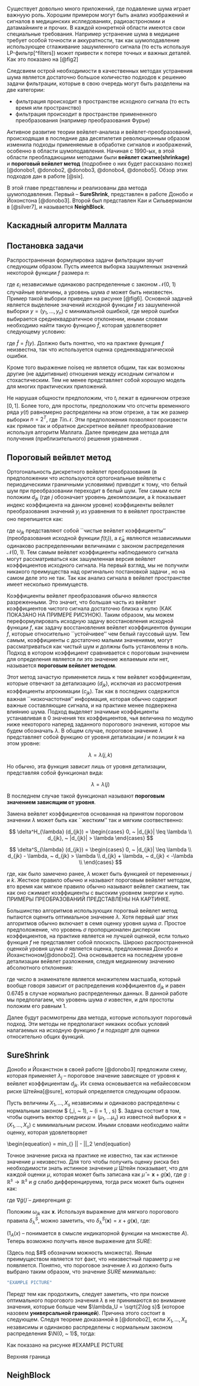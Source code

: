 Существует довольно много приложений, где подавление шума играет важнуую роль. Хорошим примером могут быть анализ изображений и сигналов в медицинских ислледованиях, радиоастрономии и датамайнинге и прочих. В каждой конкретной области имеются свои специальные требования. Например устранение шума в медицине требует особой точности и аккуратности, так как шумоподавление использующее сглаживание зашумленного сигнала (то есть используя LP-фильтр[^filters]) может привести к потере точных и важных деталей. Как это показано на [@fig2]

Следсвием острой необходимости в качественных методах устранения шума является достаточно большое количество подходов к решению задачи фильтрации, которые в свою очередь могут быть разделены на две категории:

* фильтрация происходит в пространстве исходного сигнала (то есть время или пространство)
* фильтрация происходит в пространстве примененного преобразования (например преобразования Фурье)

Активное развитие теории вейвлет-анализа и вейвлет-преобразований, происходящая в последние два десятилетия революционным образом изменила подходы применяемые в обработке сигналов и изображений, особенно в области шумоподавления. Начиная с 1990-ых, в этой области преобладающими методами были __вейвлет сжатие(shrinkage)__ и __пороговый вейвлет метод__ (подробнее о них будет рассказано позже)[@donobo1, @donobo2, @donobo3, @donobo4, @donobo5].
Обзор этих подходов дан в работе [@six].

В этой главе представлены и реализованы два метода шумоподавления. Первый -- __SureShrink__, представлен в работе Донобо и Йохонстона [@donobo3]. Второй был представлен Каи и Сильверманом в [@silver7], и называется __NeighBlock__.

## Каскадный алгоритм Маллата

## Постановка задачи

Распространенная формулировка задачи фильтрации звучит следующим образом. Пусть имеется выборка зашумленных значений некоторой функции $f$ размера $n$:

\begin{equation}\label{eq:noiseq}
    y_i = f(t_i) + \sigma \varepsilon_i, ~ i = 1 \dots n
\end{equation}

где $\varepsilon_i$ независимые одинаково распределенные с законом $\mathcal{N}(0,~1)$ случайные величины, а уровень шума $\sigma$ может быть неизвестен. Пример такой выборки приведен на рисунке [@fig6]. Основной задачей является выделение значений исходной функции $f$ из зашумленной выборки $y = (y_1, \dots, y_n)$ с минимальной ошибкой, где мерой ошибки выбирается среднеквадратичное отклонении, иными словами необходимо найти такую функцию $\hat{f}$, которая удовлетворяет следующему условию:

\begin{equation}\label{eq:noisesolve}
\hat{f} = min_{f^*} || f^* - f ||_2
\end{equation}

где $\hat{f} = \hat{f}(y)$. Должно быть понятно, что на практике функция $f$ неизвестна, так что используется оценка среднеквадратической ошибки.

Кроме того выражение noiseq не является общим, так как возможны другие (не аддитивные) отношения между исходным сигналом и стохастическим. Тем не менее \ref{eq:noiseq} представляет собой хорошую модель для многих практических приложений.

Не нарушая общности предположим, что $t_i$ лежат в единичном отрезке $[0, 1]$. Более того, для простоты, предположим что отсчеты временного ряда $y(t)$ равномерно распределены на этом отрезке, а так же размер выборки $n = 2^T$, где $T in \mathcal{N}$. Этм предположения позволяют произвести как прямое так и обратное дискретное вейвлет преобразование используя алгоритм Маллата. Далее приведем два метода для получения (приблизительного) решения уравнения \ref{eq:noisesolve}.

## Пороговый вейвлет метод
Ортогональность дискретного вейвлет преобразования (в предположении что используются ортогональные вейвлеты с периодическими граничными условиями) приводит к тому, что белый шум при преобразовании переходит в белый шум. Тем самым если положим $d_{jk}$ (где $j$ обозначает уровень декомпозиции, а $k$ показывает индекс коэффициента на данном уровне) коэффициенты вейвлет преобразования значений $y_i$ из уравнения \ref{eq:noiseq} то в вейвлет пространстве оно перепишется как:

\begin{equation}\label{eq:wavenoise}
    d_{jk} = \omega_{jk} + \sigma \tilde{\varepsilon}_{jk}
\end{equation}

где $\omega_{jk}$ представляют собой ``чистые вейвлет коэффициенты'' (преобразования исходной функции $f(t_i)$), а $\tilde{\varepsilon}_{jk}$ являются независимыми одинаково распределенными величинами с законом распределения $\mathcal{N}(0,~1)$. Тем самым вейвлет коэффициенты наблюдаемого сигнала могут рассматриваться как зашумленная версия вейвлет коэффициентов исходного сигнала. На первый взгляд, мы не получили никакого преимущества над оригинально постановкой задачи \ref{eq:noiseq}, но на самом деле это не так. Так как анализ сигнала в вейвлет пространстве имеет несколько преимуществ.

Коэффициенты вейвлет преобразования обычно являются разреженными. Это значит, что большая часть из вейвлет коэффициентов чистого сигнала достаточно близка к нулю (КАК ПОКАЗАНО НА ПРИМЕРЕ РИСУНОК). Таким образом, мы можем переформулировать исходную задачу восстановления исходной функции $f$, как задачу восстановления вейвлет коэффициентов функции $f$, которые относительно ``устойчивее'' чем белый гауссовый шум. Тем самым, коэффициенты с достаточно малыми значениями, могут рассматриваться как чистый шум и должны быть установлены в ноль. Подход в котором коэффициент сравнивается с пороговым значением для определения является ли это значение желаемым или нет, называется __пороговым вейвлет методом__.

Этот метод зачастую применяется лишь к тем вейвлет коэффициентам, которые отвечают за детализацию ($d_{jk}$), исключая из рассмотрения коэффициенты апрокимации ($c_{jk}$). Так как в последних содержится важная ``низкочастотная'' информация, которая обычно содержит важные составляющие сигнала, и на практике менее подвержена влиянию шума. Подход выделяет значимые коэффициенты устанавливая в 0 значения тех коэффициентов, чья величина по модулю ниже некоторого наперед заданного порогового значения, которое мы будем обозначать $\lambda$. В общем случае, пороговое значение $\lambda$ представляет собой функцию от уровня детализации $j$ и позиции $k$ на этом уровне:

$$ \lambda = \lambda(j, k) $$

Но обычно, эта функция зависит лишь от уровня детализации, представляя собой функционал вида:

$$ \lambda = \lambda(j) $$

В последнем случае такой функционал называют __пороговым значением зависящим от уровня__.

Замена вейвлет коэффициентов основанная на принятом пороговом значении $\lambda$ может быть как ``жестким'' так и мягким соотвественно:

$$
\delta^H_{\lambda} (d_{jk}) = \begin{cases}
    0, ~ |d_{jk}| \leq \lambda \\
    d_{jk}, ~ |d_{jk}| > \lambda
\end{cases}
$$

$$
\delta^S_{\lambda} (d_{jk}) = \begin{cases}
    0, ~ |d_{jk}| \leq \lambda \\
    d_{jk} - \lambda, ~ d_{jk} > \lambda \\
    d_{jk} + \lambda, ~ d_{jk} < -\lambda \\
\end{cases}
$$

где, как было замечено ранее, $\lambda$ может быть функцией от переменных $j$ и $k$. Жесткое правило обычно и называют пороговым вейвлет методом, вто время как мягкое правило обычно называют вейвлет сжатием, так как оно сжимает коэффициенты с высоким уровнем энергии к нулю. ПРИМЕРЫ ПРЕОБРАЗОВАНИЙ ПРЕДСТАВЛЕНЫ НА КАРТИНКЕ.

Большинство алгоритмов использующих порогвый вейвлет метод пытаются оценить оптимальное значение $\lambda$. Хотя первый шаг этих алгоритмов обычно включает в семя оценку уровня шума $\sigma$. Простое предположение, что уровень $\sigma$ пропорционален дисперсии коэффициентов, на практике является не лучшей оценкой, если только функция $f$ не представляет собой плоскость. Широко распространенной оценкой уровня шума $\sigma$ является оценка, предложенная Донобо и Йоханстноном[@donobo2]. Она основывается на последнем уровне детализации вейвлет разложения, следуя медианному значению абсолютного отклонения:

\begin{equation}
    \hat{\sigma} = \frac{m(|d_{J-1, k}|)_{k = 0}^{2^{J-1}-1}}{0.6745}
\end{equation}

где число в знаменателе является множителем мастшаба, который вообще говоря зависит от распределения коэффициентов $d_{jk}$ и равен $0.6745$ в случае нормально распределенных данных. В данной работе мы предполагаем, что уровень шума $\sigma$ известен, и для простоты положим его равным 1.

Далее будут расммотрены два метода, которые используют пороговый подход. Эти методы не предполагают никаких особых условий налагаемых на исходную функцию $f$ и подходят для оценки относительно общих функций.


## SureShrink
Донобо и Йоханстнон в своей работе [@donobo3] предложили схему, которая применяет $\lambda_j$ -- пороговое значение зависящее от уровня к вейвлет коэффициентам $d_{jk}$. Их схема основывается на небайесовском риске Штейна[@sure], который определяется следующим образом.

Пусть величины $X_1, \dots, X_s$ независимы и одинаково распределены с нормальным законом $\mathcal{N} (\mu_i, ~ 1), ~ (i = 1, \dots, s) $. Задача состоит в том, чтобы оценить вектор средних $\mu = (\mu_1, \dots \mu_s)$ из известной выборки $\boldsymbol{x} = (X_1, \dots, X_s)$ с мимимальным риском. Иными словами необходимо найти оценку, которая удовлетворяет

\begin{equeation}
    \hat{\mu} = min_{\hat{mu}} || \mu - \hat{\mu} ||_2
\end{equation}

Точное значение риска на практике не известно, так как истинное значение $\mu$ неизвестно. Для того чтобы получить оценку риска без необходимости знать истинное значение $\mu$ Штейн показывает, что для каждой оценки $\mu$, которая может быть записана как $\hat{\mu} = \boldsymbol{x} + g(\boldsymbol{x})$, где $g : \mathbb{R}^s \rightarrow \mathbb{R}^s$ и $g$ слабо дифференцируема, тогда риск может быть оценен как:

\begin{equation}\label{eq:sure}
    SURE(\hat{\mu}) = E_{\mu} || \mu - \hat{\mu}||_2^2 = s + E_\mu[||g(\boldsymbol{x})||_2^2 + 2\nabla * g(\boldsymbol{x})]
\end{equation}

где $\nabla \dot g(\dot)$ -- дивергенция $g$:

\begin{equation}
    \nabla \dot g(\boldsymbol{x}) = \sum_{i=1}^{s} \frac{\partial g_i}{\partial x_i}
\end{equation}

Положим $\omega_{jk}$ как $\boldsymbol{x}$. Используя выражение для мягкого порогового правила $\delta^S_{\lambda}$, можно заметить, что $\delta^S_{\lambda} (\boldsymbol{x}) = x + g(\boldsymbol{x})$, где:

\begin{equation}
    ||g(\boldsymbol{x})||_2^2 = \sum_{i = 1}^s [min(|X_i|, \lambda)]^2
\end{equation}

\begin{equation}
    \dot g(\boldsymbol{x}) = \sum_{i=1}^{s} 1_{[-\lambda, \lambda]}(X_i)
\end{equation}

($1_A(x)$ -- понимается в смысле индикаторной функции на множестве $A$). Теперь возможно получить явное выражение для $SURE$:

\begin{equation}\label{eq:sureex}
    SURE(\lambda, \boldsymbol{x}) = s + \sum_{i = 1}^s [min(|X_i|, \lambda)]^2 - 2 \cdot # \{i: |X_i| < \lambda\}
\end{equation}

(Здесь под $#$ обозначим можность множеста). Явным преимуществом \ref{eq:sureex} является тот факт, что неизвестный параметр $\mu$ не появляется. Понятно, что пороговое значение $\lambda$ из \ref{eq:sureex} должно быть выбрано таким образом, что значение $SURE$ минимально:

\begin{equation}\label{eq:suremin}
    \lambda^* = argmin_{0 \leq \lambda \leq \sqrt{2\log s}} SURE(\lambda; \boldsymbol{x})
\end{equation}

```r
"EXAMPLE PICTURE"
```

Передт тем как продолжить, следует заметить, что при поиске оптимального порогового значения $\lambda$ в \ref{eq:suremin} не принимаются во внимание значения, которые больше чем $\lambda_U = \sqrt{2\log s}$ (которое назовем __универсальной границей__). Причина этого состоит в следующем. Следуя теореме доказанной в [@donobo2], если $X_1, \dots, X_s$ независимы и одинаково распределены с нормальным законом распределения $\N(0, ~ 1)$, тогда:

\begin{equation}
    P\{max_{1 \leq i \leq s} |X_i| > \sqrt{2\log s} ~ \frac{1}{\sqrt{\pi \log s }} \over{s \rightarrow \infty}{\rightarrow}\}
\end{equation}

Как показано на рисунке #EXAMPLE PICTURE

Верхняя граница

## NeighBlock
